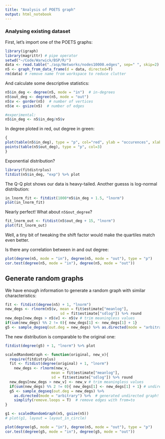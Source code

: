 ```yaml
---
title: "Analysis of POETS graph"
output: html_notebook
---
```


### Analysing existing dataset
First, let's import one of the POETS graphs:
```r
library(igraph)
library(magrittr) # pipe operator
setwd("~/Code/Warwick/BSP/R/")
data <- read.table("./asp/Networks/nodes10000.edges", sep=" ", skip=2)
n5 <- graph_from_data_frame(d = data, directed=T)
rm(data) # remove name from workspace to reduce clutter
```

And calculate some descriptive statistics:
```r
n5$in_deg <- degree(n5, mode = "in")  # in-degrees
n5$out_deg <- degree(n5, mode = "out")
n5$v <- gorder(n5)  # number of vertices
n5$e <- gsize(n5)  # number of edges

#experimental:
n5$in_deg <- n5$in_deg/n5$v
```
In degree ploted in red, out degree in green:

```r
{
plot(table(n5$in_deg), type = "p", col="red", ylab = "occurences", xlab = "degree")
points(table(n5$out_deg), type = "p", col=3)
}
```
Exponential distribution?
```r
library(fitdistrplus)
fitdist(n5$in_deg, "exp") %>% plot
```
The Q-Q plot shows our data is heavy-tailed. Another guesss is log-normal distribution:
```r
in_lnorm_fit <- fitdist(1000*n5$in_deg + 1.5, "lnorm")
plot(in_lnorm_fit)
```
Nearly perfect! What about `n5$out_degree`?
```r
fit_lnorm_out <- fitdist(n5$out_deg + 15, "lnorm")
plot(fit_lnorm_out)
```
Well, a tiny bit of tweaking the shift factor would make the quartiles match even better.

Is there any correlation between in and out degree:
```r
plot(degree(n5, mode = "in"), degree(n5, mode = "out"), type = "p")
cor.test(degree(n5, mode = "in"), degree(n5, mode = "out"))
```

## Generate random graphs
We have enough information to generate a random graph with similar characteristics:
```r
fit <- fitdist(degree(n5) + 1, "lnorm")
new_degs <- rlnorm(n5$v, mean = fit$estimate["meanlog"],
                         sd = fit$estimate["sdlog"]) %>% round
new_degs[new_degs > n5$v] <- n5$v # trim meaningless values
if(sum(new_degs) %% 2 != 0){ new_degs[1] <- new_degs[1] + 1}
g5 <- sample_degseq(out.deg = new_degs) %>% as.directed(mode = "arbitrary") # generated undirected graph! Fix?
```

The new distribution is comparable to the original one:
```r
fitdist(degree(g5) + 1, "lnorm") %>% plot
```

```r
scaledRandomGraph <- function(original, new_v){
  require(fitdistrplus)
  fit <- fitdist(degree(original) + 1, "lnorm")
    new_degs <- rlnorm(new_v,
                     mean = fit$estimate["meanlog"],
                     sd = fit$estimate["sdlog"]) %>% round
  new_degs[new_degs > new_v] <- new_v # trim meaningless values
  if(sum(new_degs) %% 2 != 0){ new_degs[1] <- new_degs[1] + 1} # undirected graph must have even sum of orders
  g5 <- sample_degseq(out.deg = new_degs) %>%
    as.directed(mode = "arbitrary") %>%  # generated undirected graph! Fix?
    simplify(remove.loops = T)  # remove edges with from=to
}

g1 <- scaledRandomGraph(n5, gsize(n5))
# plot(g1, layout = layout_in_circle)
```

```r
plot(degree(g5, mode = "in"), degree(n5, mode = "out"), type = "p")
cor.test(degree(g5, mode = "in"), degree(g5, mode = "out"))
```

